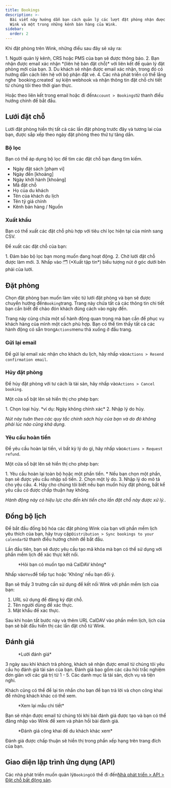 ```yaml
---
title: Bookings
description: >-
  Bài viết này hướng dẫn bạn cách quản lý các lượt đặt phòng nhận được thông qua
  Wink và một trong những kênh bán hàng của Wink.
sidebar:
  order: 2
---
```


Khi đặt phòng trên Wink, những điều sau đây sẽ xảy ra:

<Steps>
  1. Người quản lý kênh, CRS hoặc PMS của bạn sẽ được thông báo.
  2. Bạn nhận được email xác nhận *(liên hệ bàn đặt chỗ)* với liên kết để quản lý đặt phòng mới của bạn.
  3. Du khách sẽ nhận được email xác nhận, trong đó có hướng dẫn cách liên hệ với bộ phận đặt vé.
  4. Các nhà phát triển có thể lắng nghe `booking.created` sự kiện webhook và nhận thông tin đặt chỗ chi tiết từ chúng tôi theo thời gian thực.
</Steps>


Hoặc theo liên kết trong email hoặc đi đến`Account > Bookings`từ thanh điều hướng chính để bắt đầu.

## Lưới đặt chỗ

Lưới đặt phòng hiển thị tất cả các lần đặt phòng trước đây và tương lai của bạn, được sắp xếp theo ngày đặt phòng theo thứ tự tăng dần.

### Bộ lọc

Bạn có thể áp dụng bộ lọc để tìm các đặt chỗ bạn đang tìm kiếm.

* Ngày đặt sách \[phạm vi]
* Ngày đến \[khoảng]
* Ngày khởi hành \[khoảng]
* Mã đặt chỗ
* Họ của du khách
* Tên của khách du lịch
* Tên tỷ giá chính
* Kênh bán hàng / Nguồn

### Xuất khẩu

Bạn có thể xuất các đặt chỗ phù hợp với tiêu chí lọc hiện tại của mình sang CSV.

Để xuất các đặt chỗ của bạn:

<Steps>
  1. Đảm bảo bộ lọc bạn mong muốn đang hoạt động.
  2. Chờ lưới đặt chỗ được làm mới.
  3. Nhấp vào 🗂️ (*Xuất tập tin*) biểu tượng nút ở góc dưới bên phải của lưới.
</Steps>


## Đặt phòng

Chọn đặt phòng bạn muốn làm việc từ lưới đặt phòng và bạn sẽ được chuyển hướng đến`Booking`trang.
Trang này chứa tất cả các thông tin chi tiết bạn cần biết để chào đón khách đúng cách vào ngày đến.

Trang này cũng chứa một số hành động quan trọng mà bạn cần để phục vụ khách hàng của mình một cách phù hợp. Bạn có thể tìm thấy tất cả các hành động có sẵn trong`Actions`menu thả xuống ở đầu trang.

### Gửi lại email

Để gửi lại email xác nhận cho khách du lịch, hãy nhấp vào`Actions > Resend confirmation email`.

### Hủy đặt phòng

Để hủy đặt phòng với tư cách là tài sản, hãy nhấp vào`Actions > Cancel booking`.

Một cửa sổ bật lên sẽ hiển thị cho phép bạn:

<Steps>
  1. Chọn loại hủy. *ví dụ: Ngày không chính xác*
  2. Nhập lý do hủy.
</Steps>


*Nút này tuân theo các quy tắc chính sách hủy của bạn và do đó không phải lúc nào cũng khả dụng.*

### Yêu cầu hoàn tiền

Để yêu cầu hoàn lại tiền, vì bất kỳ lý do gì, hãy nhấp vào`Actions > Request refund`.

Một cửa sổ bật lên sẽ hiển thị cho phép bạn:

<Steps>
  1. Yêu cầu hoàn lại toàn bộ hoặc một phần tiền.
     * Nếu bạn chọn một phần, bạn sẽ được yêu cầu nhập số tiền.
  2. Chọn một lý do.
  3. Nhập lý do mô tả cho yêu cầu.
  4. Hãy cho chúng tôi biết nếu bạn muốn hủy đặt phòng, bất kể yêu cầu có được chấp thuận hay không.
</Steps>


*Hành động này có hiệu lực cho đến khi tiền cho lần đặt chỗ này được xử lý.*.

## Đồng bộ lịch

Để bắt đầu đồng bộ hóa các đặt phòng Wink của bạn với phần mềm lịch yêu thích của bạn, hãy truy cập`Distribution > Sync bookings to your calendar`từ thanh điều hướng chính để bắt đầu.

Lần đầu tiên, bạn sẽ được yêu cầu tạo mã khóa mà bạn có thể sử dụng với phần mềm lịch để xác thực kết nối.

<figure>
  <CloudinaryImage width="350" height="188" resize="scale" quality="best" alt="Tạo mật mã" src="academy/caldav-pass-code" errorImage="noimage_opaque_nyrtl0.png" />

  <figcaption>*Hỏi bạn có muốn tạo mã CalDAV không*</figcaption>
</figure>


Nhấp vào`Yes`để tiếp tục hoặc 'Không' nếu bạn đổi ý.

Bạn sẽ thấy 3 trường cần sử dụng để kết nối Wink với phần mềm lịch của bạn:

1. URL sử dụng để đăng ký đặt chỗ.
2. Tên người dùng để xác thực.
3. Mật khẩu để xác thực.

Sau khi hoàn tất bước này và thêm URL CalDAV vào phần mềm lịch, lịch của bạn sẽ bắt đầu hiển thị các lần đặt chỗ từ Wink.

## Đánh giá

<figure>
  <CloudinaryImage width="700" height="151" resize="scale" quality="best" alt="Lưới đánh giá" src="academy/reviews" errorImage="noimage_opaque_nyrtl0.png" />

  <figcaption>*Lưới đánh giá*</figcaption>
</figure>


3 ngày sau khi khách trả phòng, khách sẽ nhận được email từ chúng tôi yêu cầu họ đánh giá tài sản của bạn.
Đánh giá bao gồm các câu hỏi trắc nghiệm đơn giản với các giá trị từ 1 - 5. Các danh mục là tài sản, dịch vụ và tiện nghi.

Khách cũng có thể để lại tin nhắn cho bạn để bạn trả lời và chọn công khai để những khách khác có thể xem.

<figure>
  <CloudinaryImage width="700" height="421" resize="scale" quality="best" alt="Phê duyệt đánh giá" src="academy/review-details" errorImage="noimage_opaque_nyrtl0.png" />

  <figcaption>*Xem lại mẫu chi tiết*</figcaption>
</figure>


Bạn sẽ nhận được email từ chúng tôi khi bài đánh giá được tạo và bạn có thể đăng nhập vào Wink để xem và phản hồi bài đánh giá.

<figure>
  <CloudinaryImage width="350" height="355" resize="scale" quality="best" alt="Đánh giá công khai" src="academy/public-review" errorImage="noimage_opaque_nyrtl0.png" />

  <figcaption>*Đánh giá công khai để du khách khác xem*</figcaption>
</figure>


Đánh giá được chấp thuận sẽ hiển thị trong phần xếp hạng trên trang đích của bạn.

## Giao diện lập trình ứng dụng (API)

Các nhà phát triển muốn quản lý`Booking`có thể đi đến[Nhà phát triển > API > Đặt chỗ bất động sản](/developers/apis/#property-booking-api).

